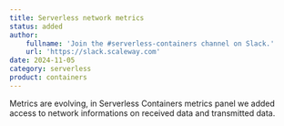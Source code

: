 ```yaml
---
title: Serverless network metrics
status: added
author:
    fullname: 'Join the #serverless-containers channel on Slack.'
    url: 'https://slack.scaleway.com'
date: 2024-11-05
category: serverless
product: containers
---
```


Metrics are evolving, in Serverless Containers metrics panel we added access to network informations on received data and transmitted data.


